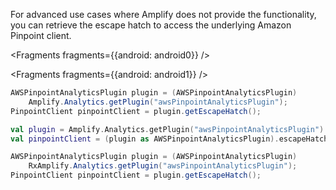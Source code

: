 For advanced use cases where Amplify does not provide the functionality, you can retrieve the escape hatch to access the underlying Amazon Pinpoint client.


<Fragments fragments={{android: android0}} />


<BlockSwitcher>

<Block name="Java">

<Fragments fragments={{android: android1}} />


```java
AWSPinpointAnalyticsPlugin plugin = (AWSPinpointAnalyticsPlugin)
    Amplify.Analytics.getPlugin("awsPinpointAnalyticsPlugin");
PinpointClient pinpointClient = plugin.getEscapeHatch();
```

</Block>
<Block name="Kotlin">

```kotlin
val plugin = Amplify.Analytics.getPlugin("awsPinpointAnalyticsPlugin")
val pinpointClient = (plugin as AWSPinpointAnalyticsPlugin).escapeHatch
```

</Block>
<Block name="RxJava">

```java
AWSPinpointAnalyticsPlugin plugin = (AWSPinpointAnalyticsPlugin)
    RxAmplify.Analytics.getPlugin("awsPinpointAnalyticsPlugin");
PinpointClient pinpointClient = plugin.getEscapeHatch();
```

</Block>
</BlockSwitcher>
